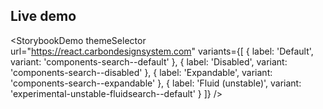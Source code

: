 ## Live demo

<StorybookDemo
  themeSelector
  url="https://react.carbondesignsystem.com"
  variants={[
    {
      label: 'Default',
      variant: 'components-search--default'
    },
    {
      label: 'Disabled',
      variant: 'components-search--disabled'
    },
    {
      label: 'Expandable',
      variant: 'components-search--expandable'
    },
    {
      label: 'Fluid (unstable)',
      variant: 'experimental-unstable-fluidsearch--default'
    }
  ]}
/>
